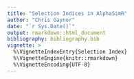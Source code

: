 ```yaml
---
title: "Selection Indices in AlphaSimR"
author: "Chris Gaynor"
date: "`r Sys.Date()`"
output: rmarkdown::html_document
bibliography: bibliography.bib
vignette: >
  %\VignetteIndexEntry{Selection Index}
  %\VignetteEngine{knitr::rmarkdown}
  %\VignetteEncoding{UTF-8}
---
```


